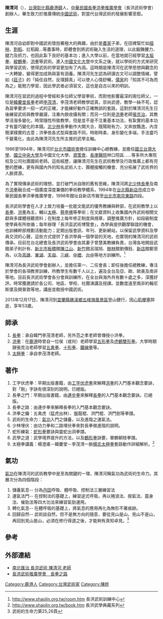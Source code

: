 '''陳清河'''（{{bd|1960年||2013年|12月17日|catIdx=Chen}}），[[台灣|台灣]][[彰化縣|彰化縣]][[鹿港鎮|鹿港鎮]]人，[[中華民國長拳洪拳推廣學會|中華民國長拳洪拳推廣學會]]（長洪武術學會）創辦人，畢生致力於推廣傳統[[中國武術|中國武術]]，對當代台灣武術的發展影響至鉅。

==生涯==
陳清河自幼即對中國武術懷抱著極大的興趣，由於是[[農家|農家]]子弟，在田裡幫忙如[[插秧|插秧]]、[[割稻|割稻]]、扛稻穀…等農事時，即體會到將武術融入生活的道理，以此鍛鍊腰力、腿力及抓力，也因此紮下良好的基本功；進入大學以前，在當地就已經學習[[太祖拳|太祖拳]]、[[縱鶴拳|縱鶴拳]]、[[洪拳|洪拳]]等武術。進入[[中國文化大學|中國文化大學]]中文系之後，就以學術的方式來研究與學習武術，使得武術的學習更加有了內涵。這時期是陳清河在武學思想與觀念的一大轉變，變得更加成熟與富有涵養。陳清河先生認為研讀古文可以調整情緒，譬如《[[莊子|莊子]]》的「純任自然，反璞歸真」可以使人心情舒暢，[[儒家|儒家]]的「知其不可為而為之」能勉力學習，因此學武者必須習文，這也是自古以來的明訓。

陳清河在習武的過程中曾經和多位師父學習拳術，而對他影響最深的兩位師父，一位是[[韓慶堂|韓慶堂]][[長拳|長拳]]老師[[李茂清|李茂清]]，李茂清老師教學認真，崇尚武德，教學一絲不苟，認為習拳要求一招一式的正確，才能練好動作正確無誤的套路，這對於陳清河先生日後練習武術與教學嚴謹，注重內斂收攝有關；而另一位則是[[洪拳|洪拳]]老師[[張克治|張克治]]，其教學活潑多變化，時常隨性所致教學，但是並不是不注重基本功法，有紮實的基本功才有靈巧變化的本錢。[[北少林|北少林]]長拳動作大開大合，既陽剛有力，又奔放飄逸，內含簡潔樸實的古意；洪拳依各式型與套路不同，時剛時柔、身形變化多端，手法靈巧千變萬化，由此為陳清河先生所主推的武學主軸。

1986至1994年，陳清河於[[台北市國術會|台北市國術會]]擔任訓練中心總教練，並擔任[[國立台灣大學|國立台灣大學]]、[[國立中央大學|國立中央大學]]及中國文化大學、[[資策會|資策會]]、[[長庚醫院|長庚醫院]]林口院區……等多所大專院校及公司社團國術老師。這些經歷，讓陳清河先生在武術教學及行政推廣上都有完整的歷練，更有與國內外的知名武術人士、團體接觸的機會、充分拓展了武術界的人脈資源。

為了實現傳承武術的理想，並打破門派自限的舊有思維，陳清河將[[北少林|北少林]][[長拳|長拳]]及南方[[洪拳|洪拳]]融合成一個廣度深度兼備的拳術教學體系，1994年在[[台北縣|台北縣]][[新店市|新店市]]成立中華民國長拳洪拳推廣學會，1998年館址自新店市搬至[[台北市|台北市]][[南京東路|南京東路]]四段。

長洪武術學會在人才上致力培養一批能文能武的優秀教練與幹部，在武術教學上以[[長拳|長拳]]、[[洪拳|洪拳]]為主，輔以[[太極|太極]]、[[蔡李佛|蔡李佛]]等拳術；在文獻資料上收集國內外武術相關文獻與多媒體視聽資料；在制度上每年修正制度與規章，調整推廣方針，如段級制度使學員有所依循；每年辦理「長洪盃武術博覽會」，為學員提供觀摩聯誼的機會，也訓練幹部規劃活動能力；定期出版會訊、年刊、更新網站，以保留武學資料及學員交流的心聲，這些方式提供了長洪學員一個學習的天地，也實現的陳清河的武術傳承。目前在台北總會及長洪武術學會由其妻子曾慧美教練負責，台灣各地開設武館弟子則計有、[[新北市|新北市]][[板橋區_(新北市)|板橋]]館[[陳江山|陳江山]]、[[新竹|新竹]]館呂瑞旭、[[樹林區|樹林]]館劉傳鈺、[[新店|新店]]館鄭至為，以及[[高雄|高雄]]、[[東湖|東湖]]、[[天母|天母]]、[[三峽區|三峽]]、[[中壢|中壢]]、[[台中|台中]]等地方訓練所。<ref>http://www.shaolin.org.tw/room.htm {{Wayback|url=http://www.shaolin.org.tw/room.htm |date=20170910113309 }} 長洪武術訓練中心</ref>

陳清河為長洪武術學會創辦人，並擔任第一、二任會長；卸任後擔任總教練，專注於學會的各項教育訓練，所教學生有數千人以上，遍及全台及亞、歐、歐美及南非等地。目前長洪武術學會各分會與訓練所，在全台與海外共有數十處之多，深獲好評。時常獲邀請於各公司、地區、學校、社團演講及授課。並數度遠至南非約翰尼斯堡及開普敦等地，講座並敎授中國武術。

2013年12月17日，陳清河到[[宜蘭縣|宜蘭縣]][[礁溪鄉|礁溪鄉]][[五峰旗風景區|五峰旗風景區]]登山健行，因[[心肌梗塞|心肌梗塞]]猝逝，享年53歲。

== 師承 ==
#[[長拳|長拳]]：承自韓門李茂清老師，另外范之孝老師曾傳授小洪拳。
#[[洪拳|洪拳]]：在[[鹿港|鹿港]]時曾自一位侯（或何）老師學習[[五形拳|五形拳]]及[[虎鶴雙形拳|虎鶴雙形拳]]。大學時期跟張克治老師學習[[五禽拳|五禽拳]]、[[十形拳|十形拳]]、[[鐵線拳|鐵線拳]]等。
#[[太極拳|太極拳]]：承自李茂清老師。

==著作 ==
#工字伏虎拳：早期出版書籍，由[[工字伏虎拳|工字伏虎拳]]來解釋[[洪拳|洪拳]]的入門基本觀念要訣，對「剛」字訣有很深刻的說明。已絕版。
#長拳之門：早期出版書籍，由[[連步拳|連步拳]]來解釋[[長拳|長拳]]的入門基本觀念要訣。已絕版。
#長拳之路：由連步拳來解釋長拳的入門基本觀念要訣。
#洪拳之鑰：五禽虎（猛虎出林）、盤龍棍、洪門棍、洪門劍等拳譜。
#武術的生命力：[[氣功|氣功]]入門之儲養，以及進階之運氣法。
#少林埋伏：由功力拳和二路埋伏拳來對長拳做進階的說明。
#蛇形練氣：[[蛇形拳|蛇形拳]]要訣與靈蛇出洞拳譜。
#武學之道：武學境界提升的方法，以及[[鶴形拳|鶴形拳]]訣要，單鶴朝枝拳譜。
#太極拳講義：楊澄甫－韓慶堂－李茂清一脈[[楊氏太極拳|楊氏太極拳]]套路動作詳細解析。<ref>http://www.shaolin.org.tw/book.htm {{Wayback|url=http://www.shaolin.org.tw/book.htm |date=20140116122051 }} 長洪武學典藏系列</ref>

== 氣功 ==
[[氣功|氣功]]在陳清河的武術教學中是至為關鍵的一環，陳清河稱氣功為武術的生命力。其層次分為四個階段：
#  儲養氣息-- 分為[[丹田|丹田]]呼吸、體呼吸、控制法三層練習法
#  運氣法門-- 在控制法的基礎上，練習逆式呼吸，再以捲浪法、按氣法、震身法、催勁法等四大功法來練習氣勁運用。
#  轉化氣息-- 在體呼吸的基礎上，將氣息的應用再化為無形不著痕跡。
#  回歸自然-- 武術談自然，但不是無方向的隨意，要從見山是山，見山不是山，再回到見山是山，必須在修行得道之後，才能夠有真知卓見。<ref>武術的生命力第25,26頁</ref>

== 參考 ==
{{reflist}}

==外部連結==
*[https://web.archive.org/web/20131209102500/http://www.kongfu.org/Chinese/Master_martials/master_10.htm 南北匯治 長洪武術 陳清河 老師]
*[https://web.archive.org/web/20131226025923/http://www.shaolin.org.tw/book/reservation_1.htm 長洪武術推廣學會　長拳之路]

[[Category:鹿港人|Category:鹿港人]]
[[Category:台灣武術家|Category:台灣武術家]]
[[Category:陳姓|Category:陳姓]]
